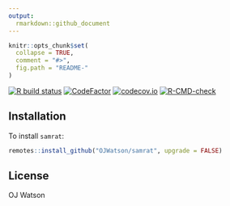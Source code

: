```yaml
---
output:
  rmarkdown::github_document
---
```


<!-- README.md is generated from README.Rmd. Please edit that file -->

```r
knitr::opts_chunk$set(
  collapse = TRUE,
  comment = "#>",
  fig.path = "README-"
)
```

<!-- badges: start -->
[![R build status](https://github.com/OJWatson/samrat/workflows/R-CMD-check/badge.svg)](https://github.com/OJWatson/samrat/actions)
[![CodeFactor](https://www.codefactor.io/repository/github/OJWatson/samrat/badge)](https://www.codefactor.io/repository/github/OJWatson/samrat)
[![codecov.io](https://codecov.io/github/OJWatson/samrat/coverage.svg?branch=main)](https://codecov.io/github/OJWatson/samrat?branch=main)
[![R-CMD-check](https://github.com/OJWatson/samrat/actions/workflows/R-CMD-check.yaml/badge.svg)](https://github.com/OJWatson/samrat/actions/workflows/R-CMD-check.yaml)
<!-- badges: end -->

## Installation

To install `samrat`:

```r
remotes::install_github("OJWatson/samrat", upgrade = FALSE)
```

## License

OJ Watson

